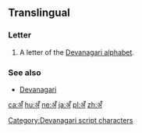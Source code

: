 {{also|अ|अं}}
==Translingual==

===Letter===
{{head|mul}}

# A letter of the [[Devanagari alphabet]].

===See also===
* [[w:Devanagari|Devanagari]]

[[Category:Devanagari script characters]]

[[ca:अँ]]
[[hu:अँ]]
[[ne:अँ]]
[[ja:अँ]]
[[pl:अँ]]
[[zh:अँ]]